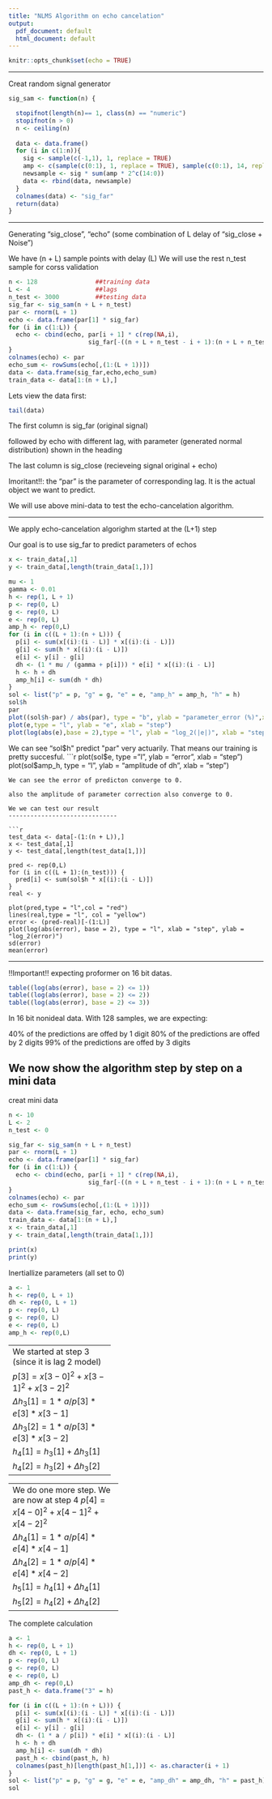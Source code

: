 ---
title: "NLMS Algorithm on echo cancelation"
output:
  pdf_document: default
  html_document: default
---

```{r setup, include=FALSE}
knitr::opts_chunk$set(echo = TRUE)
```
-------------------------

Creat random signal generator
```{r}
sig_sam <- function(n) {

  stopifnot(length(n)== 1, class(n) == "numeric")
  stopifnot(n > 0)
  n <- ceiling(n)
  
  data <- data.frame()
  for (i in c(1:n)){
    sig <- sample(c(-1,1), 1, replace = TRUE)
    amp <- c(sample(c(0:1), 1, replace = TRUE), sample(c(0:1), 14, replace = TRUE))
    newsample <- sig * sum(amp * 2^c(14:0))
    data <- rbind(data, newsample) 
  }
  colnames(data) <- "sig_far"
  return(data)
}
```
--------------------------

Generating  "sig_close", "echo" (some combination of L delay of "sig_close + Noise")

We have (n + L) sample points with delay (L)
We will use the rest n_test sample for corss validation
```{r}
n <- 128                ##training data
L <- 4                  ##lags
n_test <- 3000          ##testing data
sig_far <- sig_sam(n + L + n_test)
par <- rnorm(L + 1)
echo <- data.frame(par[1] * sig_far)
for (i in c(1:L)) {
  echo <- cbind(echo, par[i + 1] * c(rep(NA,i), 
                      sig_far[-((n + L + n_test - i + 1):(n + L + n_test)),]) + (rnorm(1, mean = 0, sd = 1)))
}
colnames(echo) <- par
echo_sum <- rowSums(echo[,(1:(L + 1))])
data <- data.frame(sig_far,echo,echo_sum)
train_data <- data[1:(n + L),]
```
Lets view the data first:
```{r}
tail(data)
```
The first column is sig_far (original signal)

followed by echo with different lag, with parameter (generated normal distribution) shown in the heading

The last column is sig_close (recieveing signal original + echo)

Imoritant!!: the "par" is the parameter of corresponding lag. It is the actual object we want to predict.

We will use above mini-data to test the echo-cancelation algorithm.

-------------------------

We apply echo-cancelation algorighm started at the (L+1) step

Our goal is to use sig_far to predict parameters of echos
```{r}
x <- train_data[,1]
y <- train_data[,length(train_data[1,])]

mu <- 1
gamma <- 0.01
h <- rep(1, L + 1)
p <- rep(0, L)
g <- rep(0, L)
e <- rep(0, L)
amp_h <- rep(0,L)
for (i in c((L + 1):(n + L))) {
  p[i] <- sum(x[(i):(i - L)] * x[(i):(i - L)])
  g[i] <- sum(h * x[(i):(i - L)])
  e[i] <- y[i] - g[i]
  dh <- (1 * mu / (gamma + p[i])) * e[i] * x[(i):(i - L)]
  h <- h + dh
  amp_h[i] <- sum(dh * dh)
}
sol <- list("p" = p, "g" = g, "e" = e, "amp_h" = amp_h, "h" = h)
sol$h
par
plot((sol$h-par) / abs(par), type = "b", ylab = "parameter_error (%)",xlab = "lag")
plot(e,type = "l", ylab = "e", xlab = "step")
plot(log(abs(e),base = 2),type = "l", ylab = "log_2(|e|)", xlab = "step")
```
We can see "sol$h" predict "par" very actuarily. That means our training is pretty succesful.
```{r}
plot(sol$e, type = "l", ylab = "error", xlab = "step")
plot(sol$amp_h, type = "l", ylab = "amplitude of dh", xlab = "step")
```
We can see the error of predicton converge to 0.

also the amplitude of parameter correction also converge to 0.

We we can test our result
------------------------------

```{r}
test_data <- data[-(1:(n + L)),]
x <- test_data[,1]
y <- test_data[,length(test_data[1,])]

pred <- rep(0,L)
for (i in c((L + 1):(n_test))) {
  pred[i] <- sum(sol$h * x[(i):(i - L)])
}
real <- y 

plot(pred,type = "l",col = "red")
lines(real,type = "l", col = "yellow")
error <- (pred-real)[-(1:L)]
plot(log(abs(error), base = 2), type = "l", xlab = "step", ylab = "log_2(error)")
sd(error)
mean(error)
```
-------------------------------

!!Important!! expecting proformer on 16 bit datas.
```{r}
table((log(abs(error), base = 2) <= 1))
table((log(abs(error), base = 2) <= 2))
table((log(abs(error), base = 2) <= 3))
```
In 16 bit nonideal data. With 128 samples, we are expecting:

40% of the predictions are offed by 1 digit
80% of the predictions are offed by 2 digits
99% of the predictions are offed by 3 digits

We now show the algorithm step by step on a mini data
-------------------------------
creat mini data
```{r}
n <- 10
L <- 2
n_test <- 0

sig_far <- sig_sam(n + L + n_test)
par <- rnorm(L + 1)
echo <- data.frame(par[1] * sig_far)
for (i in c(1:L)) {
  echo <- cbind(echo, par[i + 1] * c(rep(NA,i), 
                      sig_far[-((n + L + n_test - i + 1):(n + L + n_test)),]) + rnorm(1) * 10^15)
}
colnames(echo) <- par
echo_sum <- rowSums(echo[,(1:(L + 1))])
data <- data.frame(sig_far, echo, echo_sum)
train_data <- data[1:(n + L),]
x <- train_data[,1]
y <- train_data[,length(train_data[1,])]

print(x)
print(y)
```
Inertiallize parameters (all set to 0)
```{r}

a <- 1
h <- rep(0, L + 1)
dh <- rep(0, L + 1)
p <- rep(0, L)
g <- rep(0, L)
e <- rep(0, L)
amp_h <- rep(0,L)
```
----------------------------
We started at step 3 (since it is lag 2 model)

$p[3] = x[3 - 0]^2 + x[3 - 1]^2 + x[3 - 2]^2$
```{r echo=FALSE}
p[3] <- x[3 - 0]^2 + x[3 - 1]^2 + x[3 - 2]^2
print(c("p[3]=",p[3]))
```
$g[3] = h_3[0] * x[3 - 0] + h_3[1] * x[3 - 1] + h_3[2] * x[3 - 2]$
```{r echo=FALSE}
g[3] <- h[1] * x[3 - 0] + h[2] * x[3 - 1] + h[3] * x[3 - 2]
print(c("g[3]=",g[3]))
```
$e[3] = y[3] - g[3]$
```{r echo=FALSE}
e[3] <- y[3] - g[3]
print(c("e[3]=",e[3]))
```
$\Delta h_3[0] = 1 * a / p[3] * e[3] * x[3 - 0]$

$\Delta h_3[1] = 1 * a / p[3] * e[3] * x[3 - 1]$

$\Delta h_3[2] = 1 * a / p[3] * e[3] * x[3 - 2]$
```{r echo=FALSE}
dh[1] = 1 * a / p[3] * e[3] * x[3 - 0]
dh[2] = 1 * a / p[3] * e[3] * x[3 - 1]
dh[3] = 1 * a / p[3] * e[3] * x[3 - 2]
print(c("dh_3[0]=",dh[1]))
print(c("dh_3[1]=",dh[2]))
print(c("dh_3[2]=",dh[3]))
```
$h_4[1] = h_3[0] + \Delta h_3[0]$

$h_4[1] = h_3[1] + \Delta h_3[1]$

$h_4[2] = h_3[2] + \Delta h_3[2]$
```{r echo=FALSE}
h[1] = h[1] + dh[1]
h[2] = h[2] + dh[2]
h[3] = h[3] + dh[3]
print(c("h_4[0]=",h[1]))
print(c("h_4[1]=",h[2]))
print(c("h_4[2]=",h[3]))
```
------------------------------
------------------------------
We do one more step. We are now at step 4
$p[4] = x[4 - 0]^2 + x[4 - 1]^2 + x[4 - 2]^2$
```{r echo=FALSE}
p[4] <- x[4 - 0]^2 + x[4 - 1]^2 + x[4 - 2]^2
print(c("p[4]=",p[4]))
```
$g[4] = h_4[0] * x[4 - 0] + h_4[1] * x[4 - 1] + h_4[2] * x[4 - 2]$
```{r echo=FALSE}
g[4] <- h[1] * x[4 - 0] + h[2] * x[4 - 1] + h[3] * x[4 - 2]
print(c("g[4]=",g[4]))
```
$e[4] = y[4] - g[4]$
```{r echo=FALSE}
e[4] <- y[4] - g[4]
print(c("e[4]=",e[4]))
```
$\Delta h_4[0] = 1 * a / p[4] * e[4] * x[4 - 0]$

$\Delta h_4[1] = 1 * a / p[4] * e[4] * x[4 - 1]$

$\Delta h_4[2] = 1 * a / p[4] * e[4] * x[4 - 2]$
```{r echo=FALSE}
dh[1] = 1 * a / p[4] * e[4] * x[4 - 0]
dh[2] = 1 * a / p[4] * e[4] * x[4 - 1]
dh[3] = 1 * a / p[4] * e[4] * x[4 - 2]
print(c("dh_4[0]=",dh[1]))
print(c("dh_4[1]=",dh[2]))
print(c("dh_4[2]=",dh[3]))
```
$h_5[1] = h_4[0] + \Delta h_4[0]$

$h_5[1] = h_4[1] + \Delta h_4[1]$

$h_5[2] = h_4[2] + \Delta h_4[2]$
```{r echo=FALSE}
h[1] = h[1] + dh[1]
h[2] = h[2] + dh[2]
h[3] = h[3] + dh[3]
print(c("h_5[0]=",h[1]))
print(c("h_5[1]=",h[2]))
print(c("h_5[2]=",h[3]))
```
--------------------------------
The complete calculation
```{r echo=FALSE}
a <- 1
h <- rep(0, L + 1)
dh <- rep(0, L + 1)
p <- rep(0, L)
g <- rep(0, L)
e <- rep(0, L)
amp_dh <- rep(0,L)
past_h <- data.frame("3" = h)

for (i in c((L + 1):(n + L))) {
  p[i] <- sum(x[(i):(i - L)] * x[(i):(i - L)])
  g[i] <- sum(h * x[(i):(i - L)])
  e[i] <- y[i] - g[i]
  dh <- (1 * a / p[i]) * e[i] * x[(i):(i - L)]
  h <- h + dh
  amp_h[i] <- sum(dh * dh)
  past_h <- cbind(past_h, h)
  colnames(past_h)[length(past_h[1,])] <- as.character(i + 1)
}
sol <- list("p" = p, "g" = g, "e" = e, "amp_dh" = amp_dh, "h" = past_h)
sol
```
